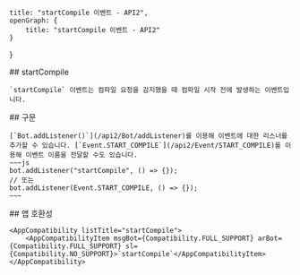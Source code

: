 
    title: "startCompile 이벤트 - API2",
    openGraph: {
        title: "startCompile 이벤트 - API2"
    }
}

<Section>
    ## startCompile

    `startCompile` 이벤트는 컴파일 요청을 감지했을 때 컴파일 시작 전에 발생하는 이벤트입니다.
</Section>
<Section>
    ## 구문

    [`Bot.addListener()`](/api2/Bot/addListener)를 이용해 이벤트에 대한 리스너를 추가할 수 있습니다. [`Event.START_COMPILE`](/api2/Event/START_COMPILE)를 이용해 이벤트 이름을 전달할 수도 있습니다.
    ~~~js
    bot.addListener("startCompile", () => {});
    // 또는
    bot.addListener(Event.START_COMPILE, () => {});
    ~~~
</Section>
<Section>
    ## 앱 호환성

    <AppCompatibility listTitle="startCompile">
        <AppCompatibilityItem msgBot={Compatibility.FULL_SUPPORT} arBot={Compatibility.FULL_SUPPORT} sl={Compatibility.NO_SUPPORT}>`startCompile`</AppCompatibilityItem>
    </AppCompatibility>
</Section>